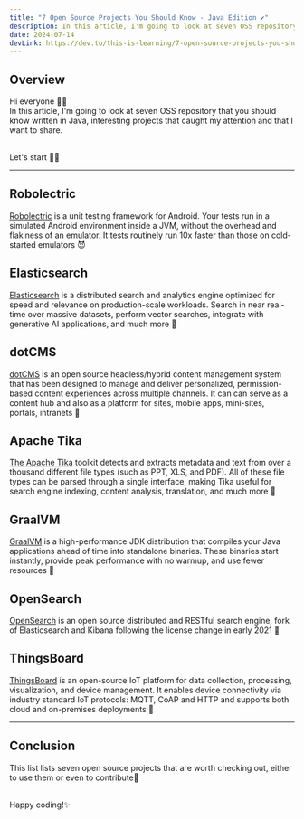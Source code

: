 ```yaml
---
title: "7 Open Source Projects You Should Know - Java Edition ✔️"
description: In this article, I'm going to look at seven OSS repository that you should know written in Java, interesting projects that caught my attention and that I want to share.
date: 2024-07-14
devLink: https://dev.to/this-is-learning/7-open-source-projects-you-should-know-java-edition-1mkb 
---
```


## Overview

Hi everyone 👋🏼​<br />
In this article, I'm going to look at seven OSS repository that you should know written in Java, interesting projects that caught my attention and that I want to share.

<br />
Let's start 🤙🏼​

---

## Robolectric

<a href="https://github.com/robolectric/robolectric" class="link"> Robolectric</a> is a unit testing framework for Android. Your tests run in a simulated Android environment inside a JVM, without the overhead and flakiness of an emulator. It tests routinely run 10x faster than those on cold-started emulators 😈

## Elasticsearch

<a href="https://github.com/elastic/elasticsearch" class="link">  Elasticsearch</a> is a distributed search and analytics engine optimized for speed and relevance on production-scale workloads.  Search in near real-time over massive datasets, perform vector searches, integrate with generative AI applications, and much more 🤠 

## dotCMS

<a href="https://github.com/dotCMS/core" class="link"> dotCMS</a> is an open source headless/hybrid content management system that has been designed to manage and deliver personalized, permission-based content experiences across multiple channels.
It can can serve as a content hub and also as a platform for sites, mobile apps, mini-sites, portals, intranets 🤖

## Apache Tika

<a href="https://github.com/apache/tika" class="link"> The Apache Tika</a> toolkit detects and extracts metadata and text from over a thousand different file types (such as PPT, XLS, and PDF). All of these file types can be parsed through a single interface, making Tika useful for search engine indexing, content analysis, translation, and much more 🤗

## GraalVM

<a href="https://github.com/oracle/graal" class="link"> GraalVM</a> is a high-performance JDK distribution that compiles your Java applications ahead of time into standalone binaries. These binaries start instantly, provide peak performance with no warmup, and use fewer resources 👾

## OpenSearch

<a href="https://github.com/opensearch-project/OpenSearch" class="link"> OpenSearch</a> is an open source distributed and RESTful search engine, fork of Elasticsearch and Kibana following the license change in early 2021 🔎

## ThingsBoard

<a href="https://github.com/thingsboard/thingsboard" class="link"> ThingsBoard</a> is an open-source IoT platform for data collection, processing, visualization, and device management.
It enables device connectivity via industry standard IoT protocols: MQTT, CoAP and HTTP and supports both cloud and on-premises deployments 🦾

---

## Conclusion

This list lists seven open source projects that are worth checking out, either to use them or even to contribute🖖

<br />
Happy coding!✨
